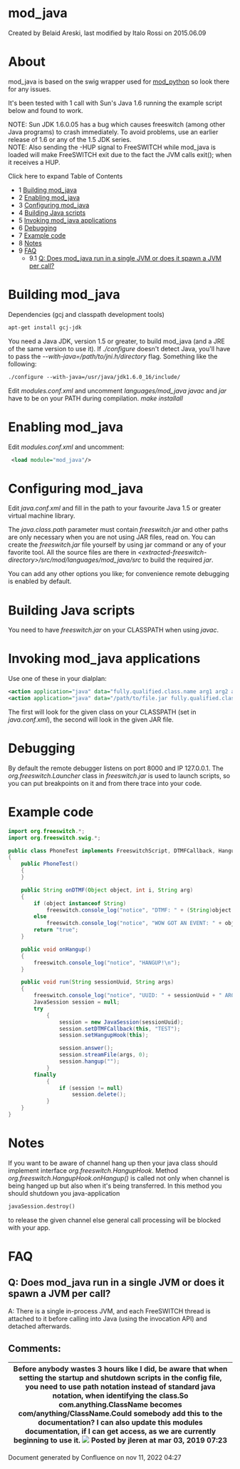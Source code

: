 
# mod_java 

 Created by  Belaid Areski, last modified by  Italo Rossi on 2015.06.09

# About

mod\_java is based on the swig wrapper used for [mod\_python](./mod_python_1048940.mdx#eol) so look there for any issues.

It's been tested with 1 call with Sun's Java 1.6 running the example script below and found to work.

NOTE: Sun JDK 1.6.0.05 has a bug which causes freeswitch (among other Java programs) to crash immediately. To avoid problems, use an earlier release of 1.6 or any of the 1.5 JDK series.  
NOTE: Also sending the -HUP signal to FreeSWITCH while mod\_java is loaded will make FreeSWITCH exit due to the fact the JVM calls exit(); when it receives a HUP.

Click here to expand Table of Contents

* 1 [Building mod\_java](#building-mod_java)
* 2 [Enabling mod\_java](#enabling-mod_java)
* 3 [Configuring mod\_java](#configuring-mod_java)
* 4 [Building Java scripts](#building-java-scripts)
* 5 [Invoking mod\_java applications](#invoking-mod_java-applications)
* 6 [Debugging](#debugging)
* 7 [Example code](#example-code)
* 8 [Notes](#notes)
* 9 [FAQ](#faq)  
   * 9.1 [Q: Does mod\_java run in a single JVM or does it spawn a JVM per call?](#q-does-mod_java-run-in-a-single-jvm-or-does-it-spawn-a-jvm-per-call)

# Building mod_java

Dependencies (gcj and classpath development tools)

```xml
apt-get install gcj-jdk
```

You need a Java JDK, version 1.5 or greater, to build mod\_java (and a JRE of the same version to use it). If _./configure_ doesn't detect Java, you'll have to pass the _\--with-java=/path/to/jni.h/directory_ flag. Something like the following:

```xml
./configure --with-java=/usr/java/jdk1.6.0_16/include/
```

Edit _modules.conf.xml_ and uncomment _languages/mod\_java_ _javac_ and _jar_ have to be on your PATH during compilation. _make installall_

# Enabling mod_java

Edit _modules.conf.xml_ and uncomment:

```xml
 <load module="mod_java"/>
```

# Configuring mod_java

Edit _java.conf.xml_ and fill in the path to your favourite Java 1.5 or greater virtual machine library.

The _java.class.path_ parameter must contain _freeswitch.jar_ and other paths are only necessary when you are not using JAR files, read on. You can create the _freeswitch.jar_ file yourself by using jar command or any of your favorite tool. All the source files are there in _&lt;extracted-freeswitch-directory>/src/mod/languages/mod\_java/src_ to build the required _jar_.

You can add any other options you like; for convenience remote debugging is enabled by default.

# Building Java scripts

You need to have _freeswitch.jar_ on your CLASSPATH when using _javac_.

# Invoking mod_java applications

Use one of these in your dialplan:

```xml
<action application="java" data="fully.qualified.class.name arg1 arg2 arg3"/>
<action application="java" data="/path/to/file.jar fully.qualified.class.name arg1 arg2 arg3"/>
```

The first will look for the given class on your CLASSPATH (set in _java.conf.xml_), the second will look in the given JAR file.

# Debugging

By default the remote debugger listens on port 8000 and IP 127.0.0.1\. The _org.freeswitch.Launcher_ class in _freeswitch.jar_ is used to launch scripts, so you can put breakpoints on it and from there trace into your code.

# Example code

```java
import org.freeswitch.*;
import org.freeswitch.swig.*;

public class PhoneTest implements FreeswitchScript, DTMFCallback, HangupHook
{
    public PhoneTest()
    {
    }

    public String onDTMF(Object object, int i, String arg)
    {
        if (object instanceof String)
            freeswitch.console_log("notice", "DTMF: " + (String)object + " ARG: " + arg + "\n");
        else
            freeswitch.console_log("notice", "WOW GOT AN EVENT: " + object.toString());
        return "true";
    }

    public void onHangup()
    {
        freeswitch.console_log("notice", "HANGUP!\n");
    }

    public void run(String sessionUuid, String args)
    {
        freeswitch.console_log("notice", "UUID: " + sessionUuid + " ARGS: " + args + "\n");
        JavaSession session = null;
        try
            {
                session = new JavaSession(sessionUuid);
                session.setDTMFCallback(this, "TEST");
                session.setHangupHook(this);

                session.answer();
                session.streamFile(args, 0);
                session.hangup("");
            }
        finally
            {
                if (session != null)
                    session.delete();
            }
    }
}
```

# Notes

If you want to be aware of channel hang up then your java class should implement interface _org.freeswitch.HangupHook_. Method _org.freeswitch.HangupHook.onHangup()_ is called not only when channel is being hanged up but also when it's being transferred. In this method you should shutdown you java-application

```xml
javaSession.destroy()
```

to release the given channel else general call processing will be blocked with your app.

# FAQ

## Q: Does mod_java run in a single JVM or does it spawn a JVM per call?

A: There is a single in-process JVM, and each FreeSWITCH thread is attached to it before calling into Java (using the invocation API) and detached afterwards.

## Comments:

| Before anybody wastes 3 hours like I did, be aware that when setting the startup and shutdown scripts in the config file, you need to use path notation instead of standard java notation, when identifying the class.So com.anything.ClassName becomes com/anything/ClassName.Could somebody add this to the documentation? I can also update this modules documentation, if I can get access, as we are currently beginning to use it. ![](/images/icons/contenttypes/comment_16.png) Posted by jleren at mar 03, 2019 07:23 |
| ----------------------------------------------------------------------------------------------------------------------------------------------------------------------------------------------------------------------------------------------------------------------------------------------------------------------------------------------------------------------------------------------------------------------------------------------------------------------------------------------------------------------------- |

Document generated by Confluence on nov 11, 2022 04:27

